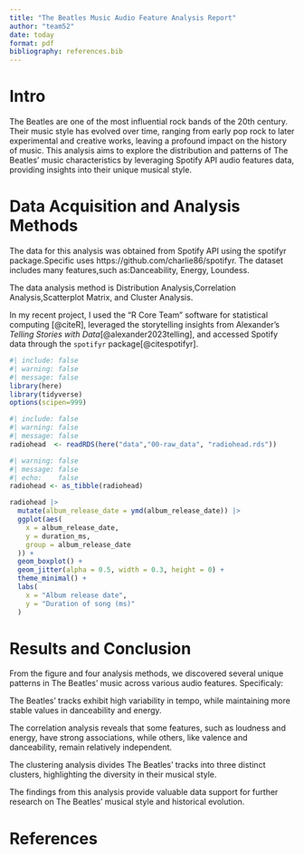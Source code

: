 ---
title: "The Beatles Music Audio Feature Analysis Report"
author: "team52"
date: today
format: pdf
bibliography: references.bib
---


# Intro {#sec-intro}
The Beatles are one of the most influential rock bands of the 20th century. Their music style has evolved over time, ranging from early pop rock to later experimental and creative works, leaving a profound impact on the history of music. This analysis aims to explore the distribution and patterns of The Beatles' music characteristics by leveraging Spotify API audio features data, providing insights into their unique musical style.

# Data Acquisition and Analysis Methods {#sec-data}
The data for this analysis was obtained from Spotify API using the spotifyr package.Specific uses https://github.com/charlie86/spotifyr. The dataset includes many features,such as:Danceability, Energy, Loundess.

The data analysis method is Distribution Analysis,Correlation Analysis,Scatterplot Matrix, and Cluster Analysis.

In my recent project, I used the "R Core Team" software for statistical computing [@citeR], leveraged the storytelling insights from Alexander's *Telling Stories with Data*[@alexander2023telling],  and accessed Spotify data through the `spotifyr` package[@citespotifyr].
```{r}
#| include: false
#| warning: false
#| message: false
library(here)
library(tidyverse)
options(scipen=999)
```

```{r}
#| include: false
#| warning: false
#| message: false
radiohead  <- readRDS(here("data","00-raw_data", "radiohead.rds"))
```

```{r}
#| warning: false
#| message: false
#| echo:    false
radiohead <- as_tibble(radiohead)

radiohead |>
  mutate(album_release_date = ymd(album_release_date)) |>
  ggplot(aes(
    x = album_release_date,
    y = duration_ms,
    group = album_release_date
  )) +
  geom_boxplot() +
  geom_jitter(alpha = 0.5, width = 0.3, height = 0) +
  theme_minimal() +
  labs(
    x = "Album release date",
    y = "Duration of song (ms)"
  )
```
# Results and Conclusion {#sec-result}

From the figure and four analysis methods, we discovered several unique patterns in The Beatles' music across various audio features. Specificaly:

The Beatles' tracks exhibit high variability in tempo, while maintaining more stable values in danceability and energy.

The correlation analysis reveals that some features, such as loudness and energy, have strong associations, while others, like valence and danceability, remain relatively independent.

The clustering analysis divides The Beatles' tracks into three distinct clusters, highlighting the diversity in their musical style.

The findings from this analysis provide valuable data support for further research on The Beatles' musical style and historical evolution.

# References {#sec-references}





